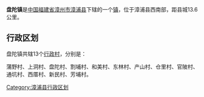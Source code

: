 {{expand|time=2011-06-13T10:14:44+00:00}}
{{中国乡级行政区
| 行政区全称 = 盘陀镇
| 景观照片文件名 =
| 景观照片描述 =
| 汉语拼音 =pántuó
| 通用拼音 =
| 注音符號 =
| 其它标音类型1 =
| 其它标音1 =
| 其它标音类型2 =
| 其它标音2 =
| 其它语言类型1 =
| 其它语言地名1 =
| 其它语言类型2 =
| 其它语言地名2 =
| 上级行政区 = [[福建省|福建省]][[漳州市|漳州市]][[漳浦县|漳浦县]]
| 行政区类别 = [[镇|镇]]
| 行政区划代码 =350623108
| 地理坐标 =
| 总面积 =116平方千米
| 户籍人口 =
| 户籍人口年份 =
| 常住人口 =
| 常住人口年份 =
| 人口密度 =
| 行政区划 =辖13个[[行政村|行政村]]
| 官方网站 =
| 政府驻地 =
| 邮政编码 =
| 毗邻行政区 =
| 位置图文件名 =
| 位置图描述 =
}}
'''盘陀镇'''是[[中华人民共和国|中国]][[福建省|福建省]][[漳州市|漳州市]][[漳浦县|漳浦县]]下辖的一个[[镇|镇]]，位于漳浦县西南部，距县城13.6公里。

== 行政区划 ==

盘陀镇共辖13个[[行政村|行政村]]，分别是：

蒲野村、上洞村、盘陀村、割埔村、和美村、东林村、产山村、仓里村、官陂村、通坑村、西厝村、新民村、芳埔村。

{{漳浦县行政区划}}
{{福建小作品}}

[[Category:漳浦县行政区划|Category:漳浦县行政区划]]